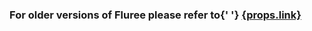 <h3
  style={{
    padding: '20px',
    textAlign: 'center',
    backgroundColor: 'var(--ifm-color-primary)',
    color: 'white',
  }}
>
  For older versions of Fluree please refer to{' '}
  <a href='docsarchive.flur.ee' style={{ color: 'black' }}>
    {props.link}
  </a>
</h3>
